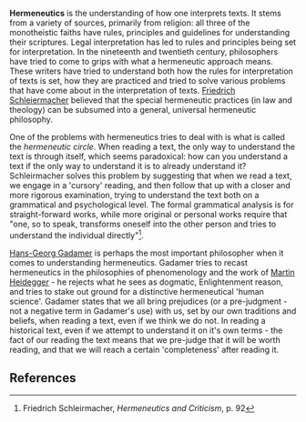 {{subpages}}

'''Hermeneutics''' is the understanding of how one interprets texts. It stems from a variety of sources, primarily from religion: all three of the monotheistic faiths have rules, principles and guidelines for understanding their scriptures. Legal interpretation has led to rules and principles being set for interpretation. In the nineteenth and twentieth century, philosophers have tried to come to grips with what a hermeneutic approach means. These writers have tried to understand both how the rules for interpretation of texts is set, how they are practiced and tried to solve various problems that have come about in the interpretation of texts. [[Friedrich Schleiermacher]] believed that the special hermeneutic practices (in law and theology) can be subsumed into a general, universal hermeneutic philosophy.

One of the problems with hermeneutics tries to deal with is what is called the ''hermeneutic circle''. When reading a text, the only way to understand the text is through itself, which seems paradoxical: how can you understand a text if the only way to understand it is to already understand it? Schleirmacher solves this problem by suggesting that when we read a text, we engage in a 'cursory' reading, and then follow that up with a closer and more rigorous examination, trying to understand the text both on a grammatical and psychological level. The formal grammatical analysis is for straight-forward works, while more original or personal works require that "one, so to speak, transforms oneself into the other person and tries to understand the individual directly"<ref>Friedrich Schleirmacher, ''Hermeneutics and Criticism'', p. 92</ref>.

[[Hans-Georg Gadamer]] is perhaps the most important philosopher when it comes to understanding hermeneutics. Gadamer tries to recast hermeneutics in the philosophies of phenomenology and the work of [[Martin Heidegger]] - he rejects what he sees as dogmatic, Enlightenment reason, and tries to stake out ground for a distinctive hermeneutical 'human science'. Gadamer states that we all bring prejudices (or a pre-judgment - not a negative term in Gadamer's use) with us, set by our own traditions and beliefs, when reading a text, even if we think we do not. In reading a historical text, even if we attempt to understand it on it's own terms - the fact of our reading the text means that we pre-judge that it will be worth reading, and that we will reach a certain 'completeness' after reading it.

== References ==
<references />